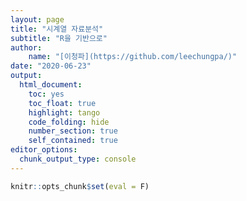 ```yaml
---
layout: page
title: "시계열 자료분석"
subtitle: "R을 기반으로"
author:
    name: "[이청파](https://github.com/leechungpa/)"
date: "2020-06-23"
output:
  html_document: 
    toc: yes
    toc_float: true
    highlight: tango
    code_folding: hide
    number_section: true
    self_contained: true
editor_options: 
  chunk_output_type: console
---
```


<style>
body{
     font-family: 나눔바른고딕;
}
</style>

```r
knitr::opts_chunk$set(eval = F)
```


